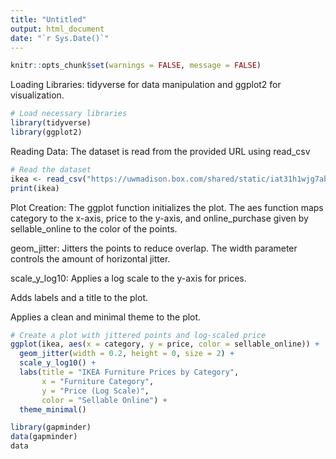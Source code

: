 ```yaml
---
title: "Untitled"
output: html_document
date: "`r Sys.Date()`"
---
```


```r
knitr::opts_chunk$set(warnings = FALSE, message = FALSE)
```

Loading Libraries: tidyverse for data manipulation and ggplot2 for visualization.

```r
# Load necessary libraries
library(tidyverse)
library(ggplot2)
```

Reading Data: The dataset is read from the provided URL using read_csv

```r
# Read the dataset
ikea <- read_csv("https://uwmadison.box.com/shared/static/iat31h1wjg7abhd2889cput7k264bdzd.csv", show_col_types = FALSE)
print(ikea)
```
Plot Creation: The ggplot function initializes the plot. The aes function maps category to the x-axis, price to the y-axis, and online_purchase given by sellable_online to the color of the points.


geom_jitter: Jitters the points to reduce overlap. The width parameter controls the amount of horizontal jitter.

scale_y_log10: Applies a log scale to the y-axis for prices.

Adds labels and a title to the plot.

Applies a clean and minimal theme to the plot.

```r
# Create a plot with jittered points and log-scaled price
ggplot(ikea, aes(x = category, y = price, color = sellable_online)) +
  geom_jitter(width = 0.2, height = 0, size = 2) +
  scale_y_log10() +
  labs(title = "IKEA Furniture Prices by Category",
       x = "Furniture Category",
       y = "Price (Log Scale)",
       color = "Sellable Online") +
  theme_minimal()
```


```r
library(gapminder)
data(gapminder)
data
```

```r

```
















